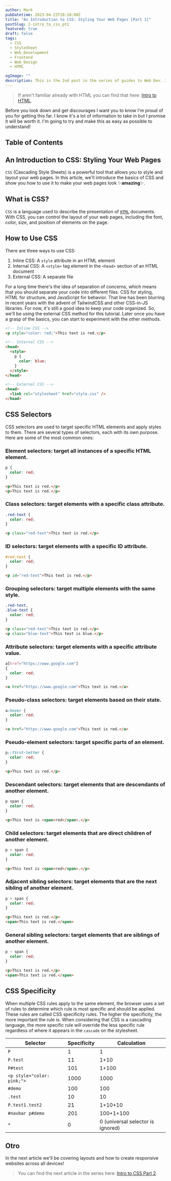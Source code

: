 ```yaml
---
author: Mark
pubDatetime: 2023-04-23T18:18:00Z
title: "An Introduction to CSS: Styling Your Web Pages [Part 1]"
postSlug: 2-intro_to_css_pt1
featured: true
draft: false
tags:
  - CSS
  - StyleSheet
  - Web_Development
  - Frontend
  - Web_Design
  - HTML

ogImage: ""
description: This is the 2nd post in the series of guides to Web Dev. In this post, we will learn about the basics of CSS and how to use it to style our web pages.
---
```


> If aren't familiar already with HTML you can find that here: [Intro to HTML](/posts/1-intro_to_html).

Before you look down and get discourages I want you to know I'm proud of you for getting this far. I know it's a lot of information to take in but I promise it will be worth it. I'm going to try and make this as easy as possible to understand!

## Table of Contents

## An Introduction to CSS: Styling Your Web Pages

`CSS` (Cascading Style Sheets) is a powerful tool that allows you to style and layout your web pages. In this article, we'll introduce the basics of CSS and show you how to use it to make your web pages look ✨**amazing**✨.

## What is CSS?

`CSS` is a language used to describe the presentation of [`HTML`](/posts/1-intro_to_html "Hypertext Markup Language") documents. With CSS, you can control the layout of your web pages, including the font, color, size, and position of elements on the page.

## How to Use CSS

There are three ways to use CSS:

1. Inline CSS: A `style` attribute in an HTML element
2. Internal CSS: A `<style>` tag element in the `<head>` section of an HTML document
3. External CSS: A separate file

For a long time there's the idea of separation of concerns, which means that you should separate your code into different files. CSS for styling, HTML for structure, and JavaScript for behavior. That line has been blurring in recent years with the advent of TailwindCSS and other CSS-in-JS libraries. For now, it's still a good idea to keep your code organized. So, we'll be using the external CSS method for this tutorial. Later once you have a grasp of the basics, you can start to experiment with the other methods.

```html
<!-- Inline CSS -->
<p style="color: red;">This text is red.</p>

<!-- Internal CSS -->
<head>
  <style>
    p {
      color: blue;
    }
  </style>
</head>

<!-- External CSS -->
<head>
  <link rel="stylesheet" href="style.css" />
</head>
```

## CSS Selectors

CSS selectors are used to target specific HTML elements and apply styles to them. There are several types of selectors, each with its own purpose. Here are some of the most common ones:

### Element selectors: target all instances of a specific HTML element.

```css
p {
  color: red;
}
```

```html
<p>This text is red.</p>
<p>This text is red.</p>
```

### Class selectors: target elements with a specific class attribute.

```css
.red-text {
  color: red;
}
```

```html
<p class="red-text">This text is red.</p>
```

### ID selectors: target elements with a specific ID attribute.

```css
#red-text {
  color: red;
}
```

```html
<p id="red-text">This text is red.</p>
```

### Grouping selectors: target multiple elements with the same style.

```css
.red-text,
.blue-text {
  color: red;
}
```

```html
<p class="red-text">This text is red.</p>
<p class="blue-text">This text is blue.</p>
```

### Attribute selectors: target elements with a specific attribute value.

```css
a[href="https://www.google.com"]
{
  color: red;
}
```

```html
<a href="https://www.google.com">This text is red.</a>
```

### Pseudo-class selectors: target elements based on their state.

```css
a:hover {
  color: red;
}
```

```html
<a href="https://www.google.com">This text is red.</a>
```

### Pseudo-element selectors: target specific parts of an element.

```css
p::first-letter {
  color: red;
}
```

```html
<p>This text is red.</p>
```

### Descendant selectors: target elements that are descendants of another element.

```css
p span {
  color: red;
}
```

```html
<p>This text is <span>red</span>.</p>
```

### Child selectors: target elements that are direct children of another element.

```css
p > span {
  color: red;
}
```

```html
<p>This text is <span>red</span>.</p>
```

### Adjacent sibling selectors: target elements that are the next sibling of another element.

```css
p + span {
  color: red;
}
```

```html
<p>This text is red.</p>
<span>This text is red.</span>
```

### General sibling selectors: target elements that are siblings of another element.

```css
p ~ span {
  color: red;
}
```

```html
<p>This text is red.</p>
<span>This text is red.</span>
```

## CSS Specificity

When multiple CSS rules apply to the same element, the browser uses a set of rules to determine which rule is most specific and should be applied. These rules are called CSS specificity rules. The higher the specificity, the more important the rule is. When considering that CSS is a cascading language, the more specific rule will override the less specific rule regardless of where it appears in the `cascade` on the stylesheet.

| Selector                   | Specificity | Calculation                       |
| -------------------------- | ----------- | --------------------------------- |
| `P`                        | 1           | 1                                 |
| `P.test`                   | 11          | 1+10                              |
| `P#test`                   | 101         | 1+100                             |
| `<p style="color: pink;">` | 1000        | 1000                              |
| `#demo`                    | 100         | 100                               |
| `.test`                    | 10          | 10                                |
| `P.test1.test2`            | 21          | 1+10+10                           |
| `#navbar p#demo`           | 201         | 100+1+100                         |
| `*`                        | 0           | 0 (universal selector is ignored) |

## Otro

In the next article we'll be covering layouts and how to create responsive websites across all devices!

> You can find the next article in the series here: [Intro to CSS Part 2](/posts/3-intro_to_css_pt2).
